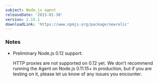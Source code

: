```yaml
---
subject: Node.js agent
releaseDate: '2015-01-30'
version: 1.15.1
downloadLink: 'https://www.npmjs.org/package/newrelic'
---
```


### Notes

* Preliminary Node.js 0.12 support.

  HTTP proxies are not supported on 0.12 yet. We don't recommend running the Agent on Node.js 0.11.15+ in production, but if you are testing on it, please let us know of any issues you encounter.
